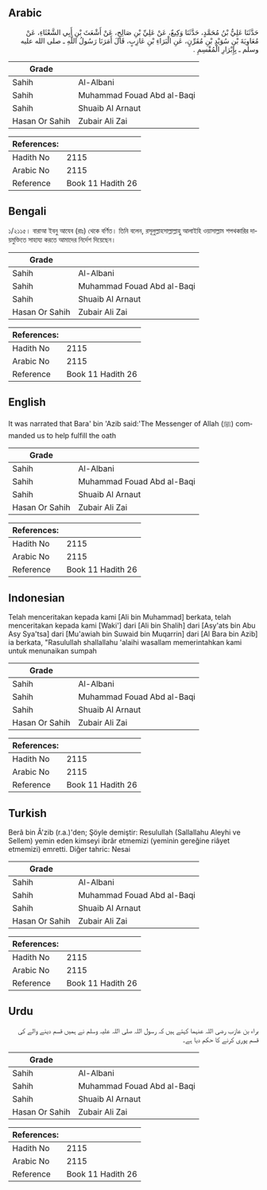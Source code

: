 ## Arabic


<div dir="rtl" lang="ar" style={{fontSize:'larger',backgroundColor:'#f8f9fa',padding:20}}>
حَدَّثَنَا عَلِيُّ بْنُ مُحَمَّدٍ، حَدَّثَنَا وَكِيعٌ، عَنْ عَلِيِّ بْنِ صَالِحٍ، عَنْ أَشْعَثَ بْنِ أَبِي الشَّعْثَاءِ، عَنْ مُعَاوِيَةَ بْنِ سُوَيْدِ بْنِ مُقَرِّنٍ، عَنِ الْبَرَاءِ بْنِ عَازِبٍ، قَالَ أَمَرَنَا رَسُولُ اللَّهِ ـ صلى الله عليه وسلم ـ بِإِبْرَارِ الْمُقْسِمِ ‏.‏
</div>
<div style={{backgroundColor:'#f8f9fa',padding:20, marginBottom: 10}}><table> <thead> <tr> <th>Grade</th> <th></th> </tr> </thead> <tbody> <tr><td>Sahih</td><td>Al-Albani</td></tr><tr><td>Sahih</td><td>Muhammad Fouad Abd al-Baqi</td></tr><tr><td>Sahih</td><td>Shuaib Al Arnaut</td></tr><tr><td>Hasan Or Sahih</td><td>Zubair Ali Zai</td></tr></tbody></table><table> <thead> <tr> <th>References:</th> <th></th> </tr> </thead> <tbody><tr><td>Hadith No</td><td>2115</td></tr><tr><td>Arabic No</td><td>2115</td></tr><tr><td>Reference</td><td>Book 11 Hadith 26</td></tr></tbody></table></div>

## Bengali


<div dir="ltr" lang="bn" style={{fontSize:'larger',backgroundColor:'#f8f9fa',padding:20}}>
১/২১১৫। বারাআ ইবনু আযেব (রাঃ) থেকে বর্ণিত। তিনি বলেন, রসূলুল্লাহসাল্লাল্লাহু আলাইহি ওয়াসাল্লাম শপথকারির দায়মুক্তিতে সাহায্য করতে আমাদের নির্দেশ দিয়েছেন।
</div>
<div style={{backgroundColor:'#f8f9fa',padding:20, marginBottom: 10}}><table> <thead> <tr> <th>Grade</th> <th></th> </tr> </thead> <tbody> <tr><td>Sahih</td><td>Al-Albani</td></tr><tr><td>Sahih</td><td>Muhammad Fouad Abd al-Baqi</td></tr><tr><td>Sahih</td><td>Shuaib Al Arnaut</td></tr><tr><td>Hasan Or Sahih</td><td>Zubair Ali Zai</td></tr></tbody></table><table> <thead> <tr> <th>References:</th> <th></th> </tr> </thead> <tbody><tr><td>Hadith No</td><td>2115</td></tr><tr><td>Arabic No</td><td>2115</td></tr><tr><td>Reference</td><td>Book 11 Hadith 26</td></tr></tbody></table></div>

## English


<div dir="ltr" lang="en" style={{fontSize:'larger',backgroundColor:'#f8f9fa',padding:20}}>
It was narrated that Bara' bin 'Azib said:'The Messenger of Allah (ﷺ) commanded us to help fulfill the oath
</div>
<div style={{backgroundColor:'#f8f9fa',padding:20, marginBottom: 10}}><table> <thead> <tr> <th>Grade</th> <th></th> </tr> </thead> <tbody> <tr><td>Sahih</td><td>Al-Albani</td></tr><tr><td>Sahih</td><td>Muhammad Fouad Abd al-Baqi</td></tr><tr><td>Sahih</td><td>Shuaib Al Arnaut</td></tr><tr><td>Hasan Or Sahih</td><td>Zubair Ali Zai</td></tr></tbody></table><table> <thead> <tr> <th>References:</th> <th></th> </tr> </thead> <tbody><tr><td>Hadith No</td><td>2115</td></tr><tr><td>Arabic No</td><td>2115</td></tr><tr><td>Reference</td><td>Book 11 Hadith 26</td></tr></tbody></table></div>

## Indonesian


<div dir="ltr" lang="id" style={{fontSize:'larger',backgroundColor:'#f8f9fa',padding:20}}>
Telah menceritakan kepada kami [Ali bin Muhammad] berkata, telah menceritakan kepada kami [Waki'] dari [Ali bin Shalih] dari [Asy'ats bin Abu Asy Sya'tsa] dari [Mu'awiah bin Suwaid bin Muqarrin] dari [Al Bara bin Azib] ia berkata, "Rasulullah shallallahu 'alaihi wasallam memerintahkan kami untuk menunaikan sumpah
</div>
<div style={{backgroundColor:'#f8f9fa',padding:20, marginBottom: 10}}><table> <thead> <tr> <th>Grade</th> <th></th> </tr> </thead> <tbody> <tr><td>Sahih</td><td>Al-Albani</td></tr><tr><td>Sahih</td><td>Muhammad Fouad Abd al-Baqi</td></tr><tr><td>Sahih</td><td>Shuaib Al Arnaut</td></tr><tr><td>Hasan Or Sahih</td><td>Zubair Ali Zai</td></tr></tbody></table><table> <thead> <tr> <th>References:</th> <th></th> </tr> </thead> <tbody><tr><td>Hadith No</td><td>2115</td></tr><tr><td>Arabic No</td><td>2115</td></tr><tr><td>Reference</td><td>Book 11 Hadith 26</td></tr></tbody></table></div>

## Turkish


<div dir="ltr" lang="tr" style={{fontSize:'larger',backgroundColor:'#f8f9fa',padding:20}}>
Berâ bin Â'zib (r.a.)'den; Şöyle demiştir: Resulullah (Sallallahu Aleyhi ve Sellem) yemin eden kimseyi ibrâr etmemizi (yeminin gereğine riâyet etmemizi) emretti. Diğer tahric: Nesai
</div>
<div style={{backgroundColor:'#f8f9fa',padding:20, marginBottom: 10}}><table> <thead> <tr> <th>Grade</th> <th></th> </tr> </thead> <tbody> <tr><td>Sahih</td><td>Al-Albani</td></tr><tr><td>Sahih</td><td>Muhammad Fouad Abd al-Baqi</td></tr><tr><td>Sahih</td><td>Shuaib Al Arnaut</td></tr><tr><td>Hasan Or Sahih</td><td>Zubair Ali Zai</td></tr></tbody></table><table> <thead> <tr> <th>References:</th> <th></th> </tr> </thead> <tbody><tr><td>Hadith No</td><td>2115</td></tr><tr><td>Arabic No</td><td>2115</td></tr><tr><td>Reference</td><td>Book 11 Hadith 26</td></tr></tbody></table></div>

## Urdu


<div dir="rtl" lang="ur" style={{fontSize:'larger',backgroundColor:'#f8f9fa',padding:20}}>
براء بن عازب رضی اللہ عنہما کہتے ہیں کہ رسول اللہ صلی اللہ علیہ وسلم نے ہمیں قسم دینے والے کی قسم پوری کرنے کا حکم دیا ہے۔
</div>
<div style={{backgroundColor:'#f8f9fa',padding:20, marginBottom: 10}}><table> <thead> <tr> <th>Grade</th> <th></th> </tr> </thead> <tbody> <tr><td>Sahih</td><td>Al-Albani</td></tr><tr><td>Sahih</td><td>Muhammad Fouad Abd al-Baqi</td></tr><tr><td>Sahih</td><td>Shuaib Al Arnaut</td></tr><tr><td>Hasan Or Sahih</td><td>Zubair Ali Zai</td></tr></tbody></table><table> <thead> <tr> <th>References:</th> <th></th> </tr> </thead> <tbody><tr><td>Hadith No</td><td>2115</td></tr><tr><td>Arabic No</td><td>2115</td></tr><tr><td>Reference</td><td>Book 11 Hadith 26</td></tr></tbody></table></div>